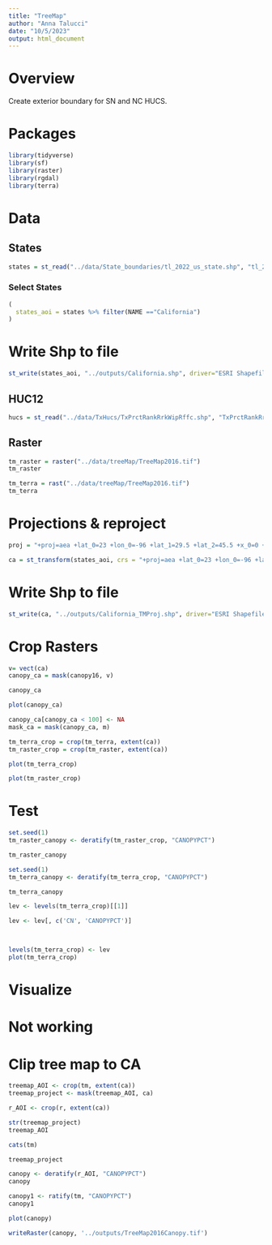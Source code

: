 ```yaml
---
title: "TreeMap"
author: "Anna Talucci"
date: "10/5/2023"
output: html_document
---
```


# Overview
Create exterior boundary for SN and NC HUCS.

# Packages
```r
library(tidyverse)
library(sf)
library(raster)
library(rgdal)
library(terra)

```

# Data

## States
```r
states = st_read("../data/State_boundaries/tl_2022_us_state.shp", "tl_2022_us_state")
```
### Select States
```r
(
  states_aoi = states %>% filter(NAME =="California")
)
```
# Write Shp to file
```r
st_write(states_aoi, "../outputs/California.shp", driver="ESRI Shapefile")
```

## HUC12
```r
hucs = st_read("../data/TxHucs/TxPrctRankRrkWipRffc.shp", "TxPrctRankRrkWipRffc")
```
## Raster
```r
tm_raster = raster("../data/treeMap/TreeMap2016.tif")
tm_raster
```

```r
tm_terra = rast("../data/treeMap/TreeMap2016.tif")
tm_terra
```


# Projections & reproject
```r
proj = "+proj=aea +lat_0=23 +lon_0=-96 +lat_1=29.5 +lat_2=45.5 +x_0=0 +y_0=0 +datum=NAD83 +units=m+no_defs"
```

```r
ca = st_transform(states_aoi, crs = "+proj=aea +lat_0=23 +lon_0=-96 +lat_1=29.5 +lat_2=45.5 +x_0=0 +y_0=0 +datum=NAD83 +units=m +no_defs")
```

# Write Shp to file
```r
st_write(ca, "../outputs/California_TMProj.shp", driver="ESRI Shapefile")
```
# Crop Rasters

```r
v= vect(ca)
canopy_ca = mask(canopy16, v)
```

```r
canopy_ca
```

```r
plot(canopy_ca)
```

```r
canopy_ca[canopy_ca < 100] <- NA
mask_ca = mask(canopy_ca, m)
```


```r
tm_terra_crop = crop(tm_terra, extent(ca))
tm_raster_crop = crop(tm_raster, extent(ca))
```
```r
plot(tm_terra_crop)
```

```r
plot(tm_raster_crop)
```

# Test
```r
set.seed(1)
tm_raster_canopy <- deratify(tm_raster_crop, "CANOPYPCT")

tm_raster_canopy
```

```r
set.seed(1)
tm_terra_canopy <- deratify(tm_terra_crop, "CANOPYPCT")

tm_terra_canopy
```





```r
lev <- levels(tm_terra_crop)[[1]]

lev <- lev[, c('CN', 'CANOPYPCT')]



levels(tm_terra_crop) <- lev
plot(tm_terra_crop)
```
# Visualize




# Not working
# Clip tree map to CA
```r
treemap_AOI <- crop(tm, extent(ca))
treemap_project <- mask(treemap_AOI, ca)
```

```r
r_AOI <- crop(r, extent(ca))
```

```r
str(treemap_project)
treemap_AOI
```
```r
cats(tm)
```

```r
treemap_project
```




```r
canopy <- deratify(r_AOI, "CANOPYPCT")
canopy
```

```r
canopy1 <- ratify(tm, "CANOPYPCT")
canopy1
```


```r
plot(canopy)
```




```r
writeRaster(canopy, '../outputs/TreeMap2016Canopy.tif')
```
